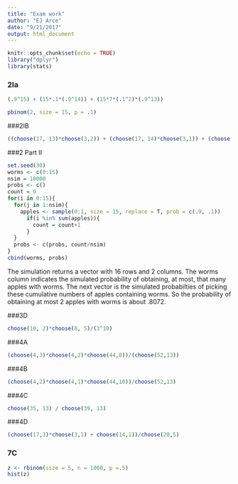 ```yaml
---
title: "Exam work"
author: "EJ Arce"
date: "9/21/2017"
output: html_document
---
```


```r
knitr::opts_chunk$set(echo = TRUE)
library("dplyr")
library(stats)
```

### 2Ia

```r
(.9^15) + (15*.1*(.9^14)) + (15*7*(.1^2)*(.9^13))

pbinom(2, size = 15, p = .1)

```



###2IB


```r
((choose(17, 13)*choose(3,2)) + (choose(17, 14)*choose(3,1)) + (choose(17, 15)))/choose(20, 15)
```

###2 Part II

```r
set.seed(30)
worms <- c(0:15)
nsim = 10000
probs <- c()
count = 0
for(i in 0:15){
  for(j in 1:nsim){
    apples <- sample(0:1, size = 15, replace = T, prob = c(.9, .1))
      if(i %in% sum(apples)){
        count = count+1
      }
  }
  probs <- c(probs, count/nsim)
}
cbind(worms, probs)
```

The simulation returns a vector with 16 rows and 2 columns. The worms column indicates the simulated probability of obtaining, at most, that many apples with worms. The next vector is the simulated probabilties of picking these cumulative numbers of apples containing worms. So the probability of obtaining at most 2 apples with worms is about .8072.

###3D
```r
choose(10, 2)*choose(8, 5)/(3^10)
```

###4A

```r
(choose(4,3)*choose(4,2)*choose(44,8))/(choose(52,13))
```

###4B

```r
(choose(4,2)*choose(4,1)*choose(44,10))/choose(52,13)
```


###4C

```r
choose(35, 13) / choose(39, 13)
```

###4D

```r
(choose(17,3)*choose(3,1) + choose(14,1))/choose(20,5)
```

### 7C

```r
z <- rbinom(size = 5, n = 1000, p =.5)
hist(z)
```

